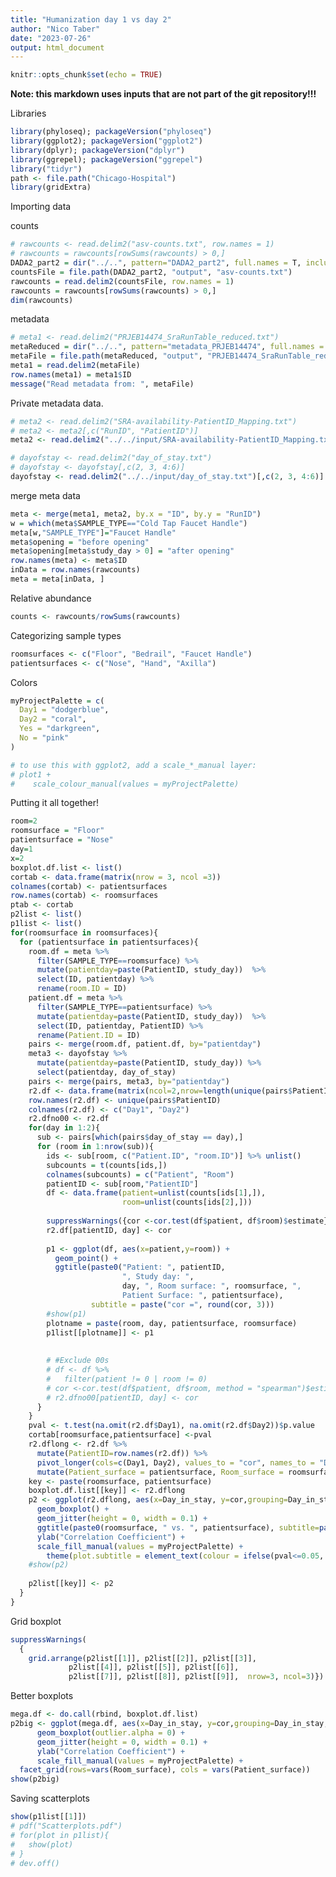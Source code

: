 ```yaml
---
title: "Humanization day 1 vs day 2"
author: "Nico Taber"
date: "2023-07-26"
output: html_document
---
```


```r
knitr::opts_chunk$set(echo = TRUE)
```

**Note: this markdown uses inputs that are not part of the git repository!!!**

Libraries
```r
library(phyloseq); packageVersion("phyloseq")
library(ggplot2); packageVersion("ggplot2")
library(dplyr); packageVersion("dplyr")
library(ggrepel); packageVersion("ggrepel")
library("tidyr")
path <- file.path("Chicago-Hospital")
library(gridExtra)
```

Importing data

counts
```r
# rawcounts <- read.delim2("asv-counts.txt", row.names = 1)
# rawcounts = rawcounts[rowSums(rawcounts) > 0,]
DADA2_part2 = dir("../..", pattern="DADA2_part2", full.names = T, include.dirs = T)
countsFile = file.path(DADA2_part2, "output", "asv-counts.txt")
rawcounts = read.delim2(countsFile, row.names = 1)
rawcounts = rawcounts[rowSums(rawcounts) > 0,]
dim(rawcounts)
```

metadata
```r
# meta1 <- read.delim2("PRJEB14474_SraRunTable_reduced.txt")
metaReduced = dir("../..", pattern="metadata_PRJEB14474", full.names = T, include.dirs = T)
metaFile = file.path(metaReduced, "output", "PRJEB14474_SraRunTable_reduced.txt")
meta1 = read.delim2(metaFile)
row.names(meta1) = meta1$ID
message("Read metadata from: ", metaFile)
```

Private metadata data.
```r
# meta2 <- read.delim2("SRA-availability-PatientID_Mapping.txt")
# meta2 <- meta2[,c("RunID", "PatientID")]
meta2 <- read.delim2("../../input/SRA-availability-PatientID_Mapping.txt")[,c("RunID", "PatientID")]

# dayofstay <- read.delim2("day_of_stay.txt")
# dayofstay <- dayofstay[,c(2, 3, 4:6)]
dayofstay <- read.delim2("../../input/day_of_stay.txt")[,c(2, 3, 4:6)]
```

merge meta data
```r
meta <- merge(meta1, meta2, by.x = "ID", by.y = "RunID")
w = which(meta$SAMPLE_TYPE=="Cold Tap Faucet Handle")
meta[w,"SAMPLE_TYPE"]="Faucet Handle"
meta$opening = "before opening"
meta$opening[meta$study_day > 0] = "after opening"
row.names(meta) <- meta$ID
inData = row.names(rawcounts)
meta = meta[inData, ]
```

Relative abundance
```r
counts <- rawcounts/rowSums(rawcounts)
```

Categorizing sample types
```r
roomsurfaces <- c("Floor", "Bedrail", "Faucet Handle")
patientsurfaces <- c("Nose", "Hand", "Axilla")
```

Colors
```r

myProjectPalette = c(
  Day1 = "dodgerblue",
  Day2 = "coral",
  Yes = "darkgreen",
  No = "pink"
)

# to use this with ggplot2, add a scale_*_manual layer:
# plot1 + 
#    scale_colour_manual(values = myProjectPalette) 	

```

Putting it all together!
```r
room=2
roomsurface = "Floor"
patientsurface = "Nose"
day=1
x=2
boxplot.df.list <- list()
cortab <- data.frame(matrix(nrow = 3, ncol =3))
colnames(cortab) <- patientsurfaces
row.names(cortab) <- roomsurfaces
ptab <- cortab
p2list <- list()
p1list <- list()
for(roomsurface in roomsurfaces){
  for (patientsurface in patientsurfaces){
    room.df = meta %>% 
      filter(SAMPLE_TYPE==roomsurface) %>% 
      mutate(patientday=paste(PatientID, study_day))  %>%
      select(ID, patientday) %>%
      rename(room.ID = ID)
    patient.df = meta %>% 
      filter(SAMPLE_TYPE==patientsurface) %>% 
      mutate(patientday=paste(PatientID, study_day))  %>% 
      select(ID, patientday, PatientID) %>% 
      rename(Patient.ID = ID)
    pairs <- merge(room.df, patient.df, by="patientday")
    meta3 <- dayofstay %>% 
      mutate(patientday=paste(PatientID, study_day)) %>% 
      select(patientday, day_of_stay)
    pairs <- merge(pairs, meta3, by="patientday")
    r2.df <- data.frame(matrix(ncol=2,nrow=length(unique(pairs$PatientID))))
    row.names(r2.df) <- unique(pairs$PatientID)
    colnames(r2.df) <- c("Day1", "Day2")
    r2.dfno00 <- r2.df
    for(day in 1:2){
      sub <- pairs[which(pairs$day_of_stay == day),]
      for (room in 1:nrow(sub)){
        ids <- sub[room, c("Patient.ID", "room.ID")] %>% unlist()
        subcounts = t(counts[ids,])
        colnames(subcounts) = c("Patient", "Room")
        patientID <- sub[room,"PatientID"]
        df <- data.frame(patient=unlist(counts[ids[1],]),
                         room=unlist(counts[ids[2],]))
        
        suppressWarnings({cor <-cor.test(df$patient, df$room)$estimate})
        r2.df[patientID, day] <- cor
        
        p1 <- ggplot(df, aes(x=patient,y=room)) +
          geom_point() +
          ggtitle(paste0("Patient: ", patientID,
                         ", Study day: ",
                         day, ", Room surface: ", roomsurface, ",
                         Patient Surface: ", patientsurface), 
                  subtitle = paste("cor =", round(cor, 3)))
        #show(p1)
        plotname = paste(room, day, patientsurface, roomsurface)
        p1list[[plotname]] <- p1
        
        
        # #Exclude 00s
        # df <- df %>% 
        #   filter(patient != 0 | room != 0) 
        # cor <-cor.test(df$patient, df$room, method = "spearman")$estimate
        # r2.dfno00[patientID, day] <- cor
      }
    }
    pval <- t.test(na.omit(r2.df$Day1), na.omit(r2.df$Day2))$p.value
    cortab[roomsurface,patientsurface] <-pval
    r2.dflong <- r2.df %>%
      mutate(PatientID=row.names(r2.df)) %>%
      pivot_longer(cols=c(Day1, Day2), values_to = "cor", names_to = "Day_in_stay") %>%
      mutate(Patient_surface = patientsurface, Room_surface = roomsurface)
    key <- paste(roomsurface, patientsurface)
    boxplot.df.list[[key]] <- r2.dflong
    p2 <- ggplot(r2.dflong, aes(x=Day_in_stay, y=cor,grouping=Day_in_stay, fill=Day_in_stay)) +
      geom_boxplot() +
      geom_jitter(height = 0, width = 0.1) +
      ggtitle(paste0(roomsurface, " vs. ", patientsurface), subtitle=paste0("pval = ", round(pval, 3))) +
      ylab("Correlation Coefficient") + 
      scale_fill_manual(values = myProjectPalette) +
        theme(plot.subtitle = element_text(colour = ifelse(pval<=0.05, "red", "black")))
    #show(p2)
    
    p2list[[key]] <- p2
  }
}

```

Grid boxplot
```r
suppressWarnings(
  {
    grid.arrange(p2list[[1]], p2list[[2]], p2list[[3]], 
             p2list[[4]], p2list[[5]], p2list[[6]], 
             p2list[[7]], p2list[[8]], p2list[[9]],  nrow=3, ncol=3)})
```

Better boxplots
```r
mega.df <- do.call(rbind, boxplot.df.list)
p2big <- ggplot(mega.df, aes(x=Day_in_stay, y=cor,grouping=Day_in_stay, fill=Day_in_stay)) +
      geom_boxplot(outlier.alpha = 0) +
      geom_jitter(height = 0, width = 0.1) +
      ylab("Correlation Coefficient") + 
      scale_fill_manual(values = myProjectPalette) +
  facet_grid(rows=vars(Room_surface), cols = vars(Patient_surface))
show(p2big)
```
Saving scatterplots
```r
show(p1list[[1]])
# pdf("Scatterplots.pdf")
# for(plot in p1list){
#   show(plot)
# }
# dev.off()
```

